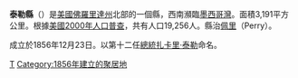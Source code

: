 {{Unreferenced|time=2019-02-02T15:02:32+00:00}}
{{Otheruses|泰勒縣|subject=美國佛羅里達州的一個縣|other=同名的縣}}

{{Infobox U.S. County|
 county  = 泰勒縣|
 state =  佛羅里達州 |
 map = Map of Florida highlighting Taylor County.svg|
 founded = 1856年12月23日 |
 seat = [[佩里_(佛羅里達州)|佩里]] | 
 area = 3,191 [[square_kilometre|km²]] (1,232 [[square_mile|mi²]]) |
 area land  = 2,699 km² (1,042 mi²) |
 area water = 492 km² (190 mi²) |
 area percentage = 15.43% |
 census yr = 2000|
 pop = 19,256 |
 density = 7|
 web = www.tcfl-libinfo.com/|
|}}

'''泰勒縣'''（{{lang-en|Taylor County}}）是[[美國|美國]][[佛羅里達州|佛羅里達州]]北部的一個縣，西南瀕臨[[墨西哥灣|墨西哥灣]]。面積3,191平方公里。根據[[美國2000年人口普查|美國2000年人口普查]]，共有人口19,256人。縣治[[佩里_(佛羅里達州)|佩里]]（Perry）。

成立於1856年12月23日。以第十二任[[美國總統|總統]][[扎卡里·泰勒|扎卡里·泰勒]]命名。

{{Florida-stub}}
{{Florida}}
{{泰勒縣 (佛羅里達州)}}

[[Category:佛羅里達州行政區劃|T]]
[[Category:1856年建立的聚居地|Category:1856年建立的聚居地]]